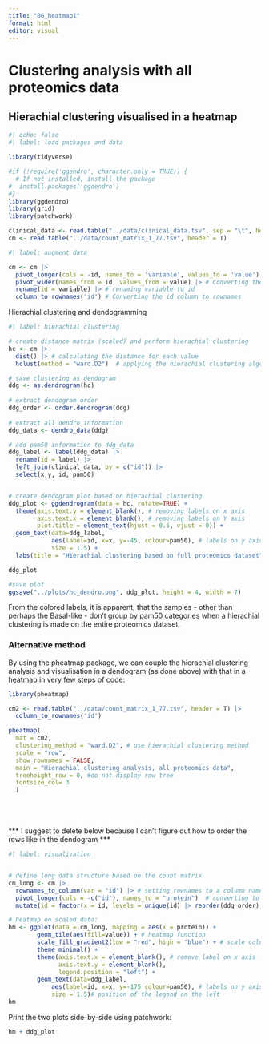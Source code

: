 ```yaml
---
title: "06_heatmap1"
format: html
editor: visual
---
```


# Clustering analysis with all proteomics data

## Hierachial clustering visualised in a heatmap

```r
#| echo: false
#| label: load packages and data

library(tidyverse)

#if (!require('ggendro', character.only = TRUE)) {
  # If not installed, install the package
#  install.packages('ggdendro')
#}
library(ggdendro)
library(grid)
library(patchwork)

clinical_data <- read.table("../data/clinical_data.tsv", sep = "\t", header = T)
cm <- read.table("../data/count_matrix_1_77.tsv", header = T)
```

```r
#| label: augment data

cm <- cm |>
  pivot_longer(cols = -id, names_to = 'variable', values_to = 'value') |> # Converting ot pivot_longer
  pivot_wider(names_from = id, values_from = value) |> # Converting the longer data to a wider data with names from id, and values from value
  rename(id = variable) |> # renaming variable to id
  column_to_rownames('id') # Converting the id column to rownames


```

Hierachial clustering and dendogramming

```r
#| label: hierachial clustering

# create distance matrix (scaled) and perform hierachial clustering
hc <- cm |>
  dist() |> # calculating the distance for each value
  hclust(method = "ward.D2")  # applying the hierachial clustering algorithm to the data 

# save clustering as dendogram
ddg <- as.dendrogram(hc)
  
# extract dendogram order
ddg_order <- order.dendrogram(ddg)
  
# extract all dendro information
ddg_data <- dendro_data(ddg)

# add pam50 information to ddg_data
ddg_label <- label(ddg_data) |>
  rename(id = label) |> 
  left_join(clinical_data, by = c("id")) |> 
  select(x,y, id, pam50)


# create dendogram plot based on hierachial clustering
ddg_plot <- ggdendrogram(data = hc, rotate=TRUE) +
  theme(axis.text.y = element_blank(), # removing labels on x axis
        axis.text.x = element_blank(), # removing labels on Y axis
        plot.title = element_text(hjust = 0.5, vjust = 0)) +  
  geom_text(data=ddg_label,
            aes(label=id, x=x, y=-45, colour=pam50), # labels on y axis colored by pam50. 
            size = 1.5) +
  labs(title = "Hierachial clustering based on full proteomics dataset")

ddg_plot

#save plot
ggsave("../plots/hc_dendro.png", ddg_plot, height = 4, width = 7)
```

From the colored labels, it is apparent, that the samples - other than perhaps the Basal-like - don't group by pam50 categories when a hierachial clustering is made on the entire proteomics dataset.

### Alternative method

By using the pheatmap package, we can couple the hierachial clustering analysis and visualisation in a dendogram (as done above) with that in a heatmap in very few steps of code:

```r
library(pheatmap)

cm2 <- read.table("../data/count_matrix_1_77.tsv", header = T) |>
  column_to_rownames('id')

pheatmap(
  mat = cm2,
  clustering_method = "ward.D2", # use hierachial clustering method
  scale = "row",
  show_rownames = FALSE,
  main = "Hierachial clustering analysis, all proteomics data",
  treeheight_row = 0, #do not display row tree
  fontsize_col= 3
  )
```

\
\
\
\*\*\* I suggest to delete below because I can't figure out how to order the rows like in the dendogram \*\*\*\

```r
#| label: visualization


# define long data structure based on the count matrix
cm_long <- cm |> 
  rownames_to_column(var = "id") |> # setting rownames to a column named id
  pivot_longer(cols = -c("id"), names_to = "protein")  # converting to pivot longer
  mutate(id = factor(x = id, levels = unique(id) |> reorder(ddg_order), ordered = T)) # Factorize the id column based on unique values from id ordered by the ddg_order

# heatmap on scaled data:
hm <- ggplot(data = cm_long, mapping = aes(x = protein)) +
        geom_tile(aes(fill=value)) + # heatmap function
        scale_fill_gradient2(low = "red", high = "blue") + # scale color (high values are blue, low values are red)
        theme_minimal() + 
        theme(axis.text.x = element_blank(), # remove label on x axis
              axis.text.y = element_blank(),
              legend.position = "left") +
        geom_text(data=ddg_label,
            aes(label=id, x=x, y=-175 colour=pam50), # labels on y axis colored by pam50. 
            size = 1.5)# position of the legend on the left
hm


```

Print the two plots side-by-side using patchwork:

```r
hm + ddg_plot 
```
